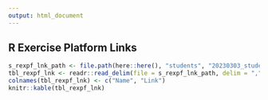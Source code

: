 ```yaml
---
output: html_document
---
```


## R Exercise Platform Links

```r
s_rexpf_lnk_path <- file.path(here::here(), "students", "20230303_students_rexpf_links.csv")
tbl_rexpf_lnk <- readr::read_delim(file = s_rexpf_lnk_path, delim = ",", col_names = FALSE)
colnames(tbl_rexpf_lnk) <- c("Name", "Link")
knitr::kable(tbl_rexpf_lnk)
```




